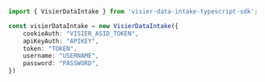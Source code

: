 ```typescript index.ts
import { VisierDataIntake } from 'visier-data-intake-typescript-sdk';

const visierDataIntake = new VisierDataIntake({
    cookieAuth: "VISIER_ASID_TOKEN",
    apiKeyAuth: "APIKEY",
    token: "TOKEN",
    username: "USERNAME",
    password: "PASSWORD",
})
```